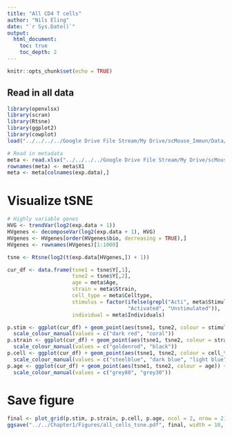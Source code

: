 ```yaml
---
title: "All CD4 T cells"
author: "Nils Eling"
date: "`r Sys.Date()`"
output: 
  html_document:
    toc: true
    toc_depth: 2
---
```


```r
knitr::opts_chunk$set(echo = TRUE)
```

## Read in all data

```r
library(openxlsx)
library(scran)
library(Rtsne)
library(ggplot2)
library(cowplot)
load("../../../../Google Drive File Stream/My Drive/scMouse_Immun/Data/all_data_norm_20161204.RData")

# Read in metadata
meta <- read.xlsx("../../../../Google Drive File Stream/My Drive/scMouse_Immun/ArrayExpress/Revision/metadata_file.xlsx")
rownames(meta) <- meta$X1
meta <- meta[colnames(exp.data),]
```

# Visualize tSNE

```r
# Highly variable genes
HVG <- trendVar(log2(exp.data + 1))
HVgenes <- decomposeVar(log2(exp.data + 1), HVG)
HVgenes <- HVgenes[order(HVgenes$bio, decreasing = TRUE),]
HVgenes <- rownames(HVgenes)[1:1000]

tsne <- Rtsne(log2(t(exp.data[HVgenes,]) + 1))

cur_df <- data.frame(tsne1 = tsne$Y[,1],
                     tsne2 = tsne$Y[,2],
                     age = meta$Age,
                     strain = meta$Strain,
                     cell_type = meta$Celltype,
                     stimulus = factor(ifelse(grepl("Acti", meta$Stimulus), 
                                       "Activated", "Unstimulated")),
                     individual = meta$Individuals)

p.stim <- ggplot(cur_df) + geom_point(aes(tsne1, tsne2, colour = stimulus)) + 
  scale_colour_manual(values = c("dark red", "coral"))
p.strain <- ggplot(cur_df) + geom_point(aes(tsne1, tsne2, colour = strain)) + 
  scale_colour_manual(values = c("goldenrod", "black"))
p.cell <- ggplot(cur_df) + geom_point(aes(tsne1, tsne2, colour = cell_type)) + 
  scale_colour_manual(values = c("steelblue", "dark blue", "light blue"))
p.age <- ggplot(cur_df) + geom_point(aes(tsne1, tsne2, colour = age)) + 
  scale_colour_manual(values = c("grey80", "grey30"))
```

# Save figure

```r
final <- plot_grid(p.stim, p.strain, p.cell, p.age, ncol = 2, nrow = 2)
ggsave("../../Chapter1/Figures/all_cells_tsne.pdf", final, width = 10, height = 10)
```